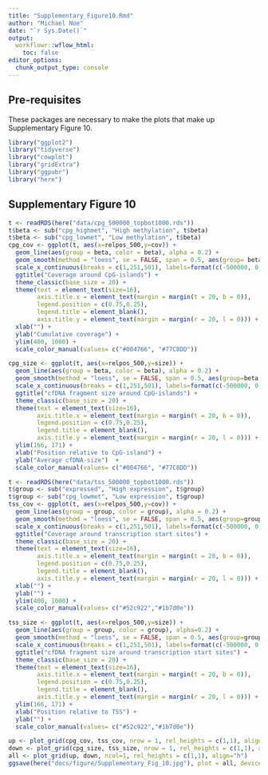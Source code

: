 ```yaml
---
title: "Supplementary_Figure10.Rmd"
author: "Michael Noe"
date: "`r Sys.Date()`" 
output:
  workflowr::wflow_html:
    toc: false
editor_options:
  chunk_output_type: console
---
```



## Pre-requisites

These packages are necessary to make the plots that make up Supplementary Figure 10.

```r
library("ggplot2")
library("tidyverse")
library("cowplot")
library("gridExtra")
library("ggpubr")
library("here")
```


## Supplementary Figure 10

```r
t <- readRDS(here("data/cpg_500000_topbot1000.rds"))
t$beta <- sub("cpg_highmet", "High methylation", t$beta)
t$beta <- sub("cpg_lowmet", "Low methylation", t$beta)
cpg_cov <- ggplot(t, aes(x=relpos_500,y=cov)) +
  geom_line(aes(group = beta, color = beta), alpha = 0.2) +
  geom_smooth(method = "loess", se = FALSE, span = 0.5, aes(group= beta, color = beta)) +
  scale_x_continuous(breaks = c(1,251,501), labels=format(c(-500000, 0, 500000), scientific = FALSE)) +
  ggtitle("Coverage around CpG-islands") +
  theme_classic(base_size = 20) +
  theme(text = element_text(size=16),
        axis.title.x = element_text(margin = margin(t = 20, b = 0)),
        legend.position = c(0.75,0.25),
        legend.title = element_blank(),
        axis.title.y = element_text(margin = margin(r = 20, l = 0))) +
  xlab("") +
  ylab("Cumulative coverage") +
  ylim(400, 1000) +
  scale_color_manual(values= c("#004766", "#77C8DD"))

cpg_size <- ggplot(t, aes(x=relpos_500,y=size)) +
  geom_line(aes(group = beta, color = beta), alpha = 0.2) +
  geom_smooth(method = "loess", se = FALSE, span = 0.5, aes(group=beta, color = beta)) +
  scale_x_continuous(breaks = c(1,251,501), labels=format(c(-500000, 0, 500000), scientific = FALSE)) +
  ggtitle("cfDNA fragment size around CpG-islands") +
  theme_classic(base_size = 20) +
  theme(text = element_text(size=16),
        axis.title.x = element_text(margin = margin(t = 20, b = 0)),
        legend.position = c(0.75,0.25),
        legend.title = element_blank(),
        axis.title.y = element_text(margin = margin(r = 20, l = 0))) +
  ylim(166, 171) +
  xlab("Position relative to CpG-island") +
  ylab("Average cfDNA-size")  +
  scale_color_manual(values= c("#004766", "#77C8DD"))

t <- readRDS(here("data/tss_500000_topbot1000.rds"))
t$group <- sub("expressed", "High expression", t$group)
t$group <- sub("cpg_lowmet", "Low expression", t$group)
tss_cov <- ggplot(t, aes(x=relpos_500,y=cov)) +
  geom_line(aes(group = group, color = group), alpha = 0.2) +
  geom_smooth(method = "loess", se = FALSE, span = 0.5, aes(group=group, color = group)) +
  scale_x_continuous(breaks = c(1,251,501), labels=format(c(-500000, 0, 500000), scientific = FALSE)) +
  ggtitle("Coverage around transcription start sites") +
  theme_classic(base_size = 20) +
  theme(text = element_text(size=16),
        axis.title.x = element_text(margin = margin(t = 20, b = 0)),
        legend.position = c(0.75,0.25),
        legend.title = element_blank(),
        axis.title.y = element_text(margin = margin(r = 20, l = 0))) +
  xlab("") +
  ylab("") +
  ylim(400, 1000) +
  scale_color_manual(values= c("#52c922","#1b7d0e"))

tss_size <- ggplot(t, aes(x=relpos_500,y=size)) +
  geom_line(aes(group = group, color = group), alpha=0.2) +
  geom_smooth(method = "loess", se = FALSE, span = 0.5, aes(group=group, color = group)) +
  scale_x_continuous(breaks = c(1,251,501), labels=format(c(-500000, 0, 500000), scientific = FALSE)) +
  ggtitle("cfDNA fragment size around transcription start sites") +
  theme_classic(base_size = 20) +
  theme(text = element_text(size=16),
        axis.title.x = element_text(margin = margin(t = 20, b = 0)),
        legend.position = c(0.75,0.25),
        legend.title = element_blank(),
        axis.title.y = element_text(margin = margin(r = 20, l = 0))) +
  ylim(166, 171) +
  xlab("Position relative to TSS") +
  ylab("") +
  scale_color_manual(values= c("#52c922","#1b7d0e"))

up <- plot_grid(cpg_cov, tss_cov, nrow = 1, rel_heights = c(1,1), align = "v", labels = c('a', 'b'))
down <- plot_grid(cpg_size, tss_size, nrow = 1, rel_heights = c(1,1), align = "v", labels = c('c', 'd'))
all <- plot_grid(up, down, ncol=1, rel_heights = c(1,1), align="h")
ggsave(here("docs/figure/Supplementary_Fig_10.jpg"), plot = all, device = "jpg",width = 180, height=108,units = "mm", dpi=600, bg = "white", scale = 3)
```

